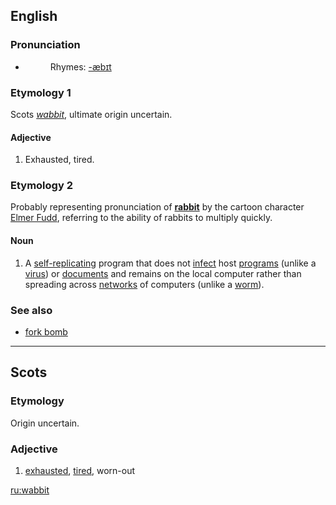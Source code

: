 ==English==

===Pronunciation===
*{{IPA|/ˈwæbɪt/}}
*:Rhymes: [[Rhymes:English:-æbɪt|-æbɪt]]

===Etymology 1===
Scots ''[[#Scots|wabbit]]'', ultimate origin uncertain.

====Adjective====
{{en-adj}}

# {{Scotland}} Exhausted, tired.

===Etymology 2===
Probably representing pronunciation of '''[[rabbit]]''' by the cartoon character [[w:Elmer Fudd|Elmer Fudd]], referring to the ability of rabbits to multiply quickly.

====Noun====
{{wikipedia}}
{{en-noun}}

# {{computing}} A [[self-replicating]] program that does not [[infect]] host [[program]]s (unlike a [[virus]]) or [[document]]s and remains on the local computer rather than spreading across [[network]]s of computers (unlike a [[worm]]).

===See also===
*[[fork bomb]]

----

==Scots==

===Etymology===
Origin uncertain.

===Adjective===
{{sco-adj}}

# [[exhausted]], [[tired]], worn-out

[[ru:wabbit]]